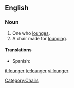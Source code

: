 ==English==

===Noun===
{{en-noun}}

# One who [[lounge]]s.
# A chair made for [[lounge|lounging]].

====Translations====
{{trans-top|chair}}
* Spanish: {{t|es|tumbona|f}}
{{trans-mid}}
{{trans-bottom}}

[[Category:Chairs]]

[[it:lounger]]
[[te:lounger]]
[[vi:lounger]]